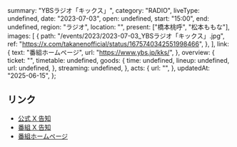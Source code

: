   summary: "YBSラジオ「キックス」",
  category: "RADIO",
  liveType: undefined,
  date: "2023-07-03",
  open: undefined,
  start: "15:00",
  end: undefined,
  region: "ラジオ",
  location: "",
  present: ["橋本桃呼", "松本ももな"],
  images: [
    {
      path: "/events/2023/2023-07-03_YBSラジオ「キックス」.jpg",
      ref: "https://x.com/takanenofficial/status/1675740342551998466",
    },
  ],
  link: {
    text: "番組ホームページ",
    url: "https://www.ybs.jp/kks/",
  },
  overview: {
    ticket: "",
    timetable: undefined,
    goods: {
      time: undefined,
      lineup: undefined,
      url: undefined,
    },
    streaming: undefined,
  },
  acts: {
    url: "",
  },
  updatedAt: "2025-06-15",
};

## リンク

- [公式 X 告知](https://x.com/takanenofficial/status/1675740342551998466)
- [番組 X 告知](https://x.com/ybs_kks/status/1675725374691618817)
- [番組ホームページ](https://www.ybs.jp/kks/)

